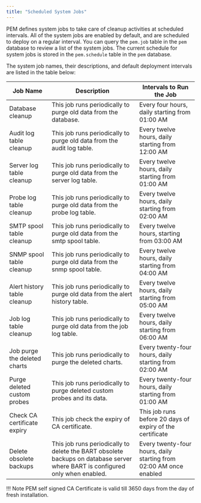 ```yaml
---
title: "Scheduled System Jobs"
---
```


<div id="pem_scheduled_system_jobs" class="registered_link"></div>

PEM defines system jobs to take care of cleanup activities at scheduled intervals. All of the system jobs are enabled by default, and are scheduled to deploy on a regular interval. You can query the `pem.job` table in the `pem` database to review a list of the system jobs. The current schedule for system jobs is stored in the `pem.schedule` table in the `pem` database.

The system job names, their descriptions, and default deployment intervals are listed in the table below:

| **Job Name**                 | **Description**                                                                                                               | **Intervals to Run the Job**                                       |
| ---------------------------- | ----------------------------------------------------------------------------------------------------------------------------- | ------------------------------------------------------------------ |
| Database cleanup             | This job runs periodically to purge old data from the database.                                                               | Every four hours, daily starting from 01:00 AM                     |
| Audit log table cleanup      | This job runs periodically to purge old data from the audit log table.                                                        | Every twelve hours, daily starting from 12:00 AM                   |
| Server log table cleanup     | This job runs periodically to purge old data from the server log table.                                                       | Every twelve hours, daily starting from 01:00 AM                   |
| Probe log table cleanup      | This job runs periodically to purge old data from the probe log table.                                                        | Every twelve hours, daily starting from 02:00 AM                   |
| SMTP spool table cleanup     | This job runs periodically to purge old data from the smtp spool table.                                                       | Every twelve hours, starting from 03:00 AM                         |
| SNMP spool table cleanup     | This job runs periodically to purge old data from the snmp spool table.                                                       | Every twelve hours, daily starting from 04:00 AM                   |
| Alert history table cleanup  | This job runs periodically to purge old data from the alert history table.                                                    | Every twelve hours, daily starting from 05:00 AM                   |
| Job log table cleanup        | This job runs periodically to purge old data from the job log table.                                                          | Every twelve hours, daily starting from 06:00 AM                   |
| Job purge the deleted charts | This job runs periodically to purge the deleted charts.                                                                       | Every twenty-four hours, daily starting from 02:00 AM              |
| Purge deleted custom probes  | This job runs periodically to purge deleted custom probes and its data.                                                       | Every twenty-four hours, daily starting from 01:00 AM              |
| Check CA certificate expiry  | This job check the expiry of CA certificate.                                                                                  | This job runs before 20 days of expiry of the certificate          |
| Delete obsolete backups      | This job runs periodically to delete the BART obsolete backups on database server where BART is configured only when enabled. | Every twenty-four hours, daily starting from 02:00 AM once enabled |

!!! Note
    PEM self signed CA Certificate is valid till 3650 days from the day of fresh installation.
